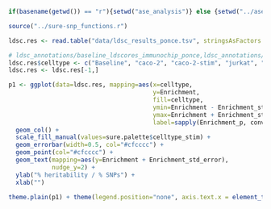 ```r
if(basename(getwd()) == "r"){setwd("ase_analysis")} else {setwd("../ase_analysis")}

source("../sure-snp_functions.r")

ldsc.res <- read.table("data/ldsc_results_ponce.tsv", stringsAsFactors = F, header=T)

# ldsc_annotations/baseline_ldscores_immunochip_ponce,ldsc_annotations/C,ldsc_annotations/Cs,ldsc_annotations/J,ldsc_annotations/Js,ldsc_annotations/K
ldsc.res$celltype <- c("Baseline", "caco-2", "caco-2-stim", "jurkat", "jurkat-stim", "k562")
ldsc.res <- ldsc.res[-1,]
```

```r

p1 <- ggplot(data=ldsc.res, mapping=aes(x=celltype,
                                        y=Enrichment,
                                        fill=celltype,
                                        ymin=Enrichment - Enrichment_std_error,
                                        ymax=Enrichment + Enrichment_std_error,
                                        label=sapply(Enrichment_p, convert.pvalue.to.dits))) +
  geom_col() +
  scale_fill_manual(values=sure.palette$celltype_stim) +
  geom_errorbar(width=0.5, col="#cfcccc") +
  geom_point(col="#cfcccc") +
  geom_text(mapping=aes(y=Enrichment + Enrichment_std_error),
            nudge_y=2) +
  ylab("% heritability / % SNPs") +
  xlab("") 

theme.plain(p1) + theme(legend.position="none", axis.text.x = element_text(angle=45, hjust=1))

```

